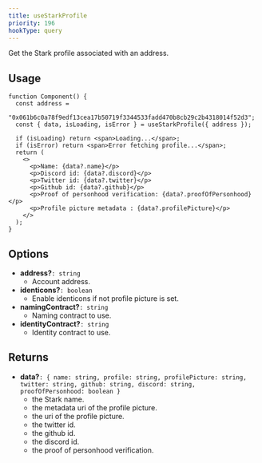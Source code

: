 ```yaml
---
title: useStarkProfile
priority: 196
hookType: query
---
```


Get the Stark profile associated with an address.

## Usage

```tsx
function Component() {
  const address =
    "0x061b6c0a78f9edf13cea17b50719f3344533fadd470b8cb29c2b4318014f52d3";
  const { data, isLoading, isError } = useStarkProfile({ address });

  if (isLoading) return <span>Loading...</span>;
  if (isError) return <span>Error fetching profile...</span>;
  return (
    <>
      <p>Name: {data?.name}</p>
      <p>Discord id: {data?.discord}</p>
      <p>Twitter id: {data?.twitter}</p>
      <p>Github id: {data?.github}</p>
      <p>Proof of personhood verification: {data?.proofOfPersonhood}</p>
      <p>Profile picture metadata : {data?.profilePicture}</p>
    </>
  );
}
```

## Options

- **address?**`: string`
  - Account address.
- **identicons?**`: boolean`
  - Enable identicons if not profile picture is set.
- **namingContract?**`: string`
  - Naming contract to use.
- **identityContract?**`: string`
  - Identity contract to use.

## Returns

- **data?**`: { name: string, profile: string, profilePicture: string, twitter: string, github: string, discord: string, proofOfPersonhood: boolean }`
  - the Stark name.
  - the metadata uri of the profile picture.
  - the uri of the profile picture.
  - the twitter id.
  - the github id.
  - the discord id.
  - the proof of personhood verification.
